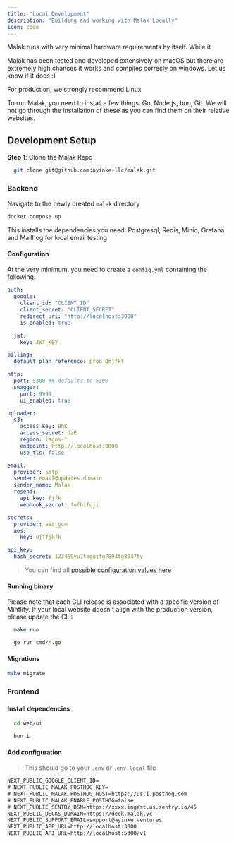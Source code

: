 ```yaml
---
title: "Local Development"
description: "Building and working with Malak Locally"
icon: code
---
```


Malak runs with very minimal hardware requirements by itself. While it

<Warning>
  Malak has been tested and developed extensively on macOS but there are
  extremely high chances it works and compiles correcly on windows. Let us know
  if it does :)
</Warning>

<Tip>For production, we strongly recommend Linux</Tip>

To run Malak, you need to install a few things. Go, Node.js, bun, Git. We will not go through the installation
of these as you can find them on their relative websites.

## Development Setup

**Step 1**: Clone the Malak Repo

```bash
  git clone git@github.com:ayinke-llc/malak.git

```

### Backend

Navigate to the newly created `malak` directory

```bash
docker compose up
```

This installs the dependencies you need: Postgresql, Redis, Minio, Grafana and Mailhog for local email testing

#### Configuration

At the very minimum, you need to create a `config.yml` containing the following:

```yaml
auth:
  google:
    client_id: "CLIENT_ID"
    client_secret: "CLIENT_SECRET"
    redirect_uri: "http://localhost:3000"
    is_enabled: true

  jwt:
    key: JWT_KEY

billing:
  default_plan_reference: prod_Qmjfkf

http:
  port: 5300 ## defaults to 5300
  swagger:
    port: 9999
    ui_enabled: true

uploader:
  s3:
    access_key: BhK
    access_secret: dzE
    region: lagos-1
    endpoint: http://localhost:9000
    use_tls: false

email:
  provider: smtp
  sender: email@updates.domain
  sender_name: Malak
  resend:
    api_key: fjfk
    webhook_secret: fufhifuji

secrets:
  provider: aes_gcm
  aes:
    key: ujffjkfk

api_key:
  hash_secret: 123459yu7teguifg7894tg8947ty
```

> You can find all [possible configuration values here](/backend-configuration)

#### Running binary

Please note that each CLI release is associated with a specific version of Mintlify. If your local website doesn't align with the production version, please update the CLI:

<CodeGroup>

```bash make
  make run
```

```bash command_line
  go run cmd/*.go
```

</CodeGroup>

#### Migrations

```bash
make migrate
```

### Frontend

#### Install dependencies

```bash
  cd web/ui
```

```bash
  bun i
```

#### Add configuration

> This should go to your `.env` or `.env.local` file

```txt
NEXT_PUBLIC_GOOGLE_CLIENT_ID=
# NEXT_PUBLIC_MALAK_POSTHOG_KEY=
# NEXT_PUBLIC_MALAK_POSTHOG_HOST=https://us.i.posthog.com
# NEXT_PUBLIC_MALAK_ENABLE_POSTHOG=false
# NEXT_PUBLIC_SENTRY_DSN=https://xxxx.ingest.us.sentry.io/45
NEXT_PUBLIC_DECKS_DOMAIN=https://deck.malak.vc
NEXT_PUBLIC_SUPPORT_EMAIL=support@ayinke.ventures
NEXT_PUBLIC_APP_URL=http://localhost:3000
NEXT_PUBLIC_API_URL=http://localhost:5300/v1
```
